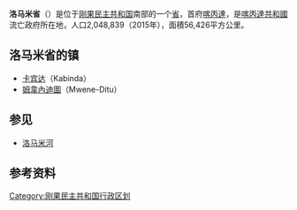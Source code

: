 {{otheruses|洛马米}}
{{noteTA
|1=zh-hans:卡宾达; zh-hant:喀丙達;}}
{{Infobox settlement
| name                = Lomami
| official_name       = ''Province de Lomami''
| type                = {{tsl|en|Provinces of the Democratic Republic of the Congo||省}}
| image_flag          = 
| image_seal          = 
| image_map           = Democratic Republic of the Congo (26 provinces) - Lomami.svg
| coordinates         = {{coord|06|08|S|24|29|E|type:adm1st_region:CD|display=inline,title}}
| subdivision_type    = 国家
| subdivision_name    = {{COD}}
| subdivision_type1   = 地区                                                                                                                                                       
| subdivision_name1   = {{tsl|en|Kasai region||Kasai region}}
| established_title   = 建立
| established_date    = {{start date|2015}}
| named_for           = [[洛馬米河|洛馬米河]]
| demographics_type1  = 语言
| demographics1_title1 = 官方
| demographics1_info1  = [[法语|法语]]
| demographics1_title2 =  民间
| demographics1_info2  = {{tsl|en|Tshiluba||Tshiluba}}
| seat_type           = 首府
| seat                = {{tsl|en|Kabinda||Kabinda}}
| seat1_type          = 最大城市
| seat1               = [[姆韋內迪圖|姆韋內迪圖]]
| area_total_km2      = 56426
| area_rank           = 22nd
| leader_title        = 省长
| leader_name         = Sylvain Lubamba Mayombo<ref>{{cite web |title=Congo (Kinshasa) provinces |url=http://www.rulers.org/cngkprov.html |website=Rulers |accessdate=8 July 2019 |archive-date=2021-12-15 |archive-url=https://web.archive.org/web/20211215094759/http://www.rulers.org/cngkprov.html |dead-url=no }}</ref>
| population_total    = 2048839
| population_as_of    = 2015
| population_rank     = 15th
| population_density_km2  = auto
| population_demonym  = 
| timezone1           = [[中非時間|CAT]]
| utc_offset1         = +02:00
| registration_plate_type = {{tsl|en|Vehicle registration plates of the Democratic Republic of the Congo||License Plate Code}}
| registration_plate      = {{flagicon|Democratic Republic of the Congo}} CGO / '''13'''
| website             = {{URL|http://provincelomami.com/}}
}}
'''洛马米省'''（{{lang-fr|Province du Lomami}}）是位于[[刚果民主共和国|刚果民主共和国]]南部的一个[[省_(行政區劃)|省]]，首府[[喀丙達|喀丙達]]，是[[喀丙達共和國|喀丙達共和國]]流亡政府所在地，人口2,048,839（2015年），面積56,426平方公里。

== 洛马米省的镇 ==
* [[卡宾达|卡宾达]]（Kabinda）
* [[姆韋內迪圖|姆韋內迪圖]]（Mwene-Ditu）

== 参见 ==
* [[洛马米河|洛马米河]]

==参考资料==
{{refs}}

{{DRCongo-geo-stub}}
{{RDC}}

[[Category:刚果民主共和国行政区划|Category:刚果民主共和国行政区划]]